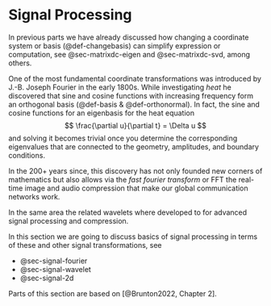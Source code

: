 # Signal Processing {.unnumbered}

In previous parts we have already discussed how changing a coordinate system or basis (@def-changebasis) can simplify expression or computation, see @sec-matrixdc-eigen and @sec-matrixdc-svd, among others.

One of the most fundamental coordinate transformations was introduced by J.-B. Joseph Fourier in the early 1800s.
While investigating _heat_ he discovered that sine and cosine functions with increasing frequency form an orthogonal basis (@def-basis & @def-orthonormal).
In fact, the sine and cosine functions for an eigenbasis for the heat equation
$$
\frac{\partial u}{\partial t} = \Delta u
$$
and solving it becomes trivial once you determine the corresponding eigenvalues that are connected to the geometry, amplitudes, and boundary conditions.

In the 200+ years since, this discovery has not only founded new corners of mathematics but also allows via the _fast fourier transform_ or FFT the real-time image and audio compression that make our global communication networks work.

In the same area the related wavelets where developed to for advanced signal processing and compression.

In this section we are going to discuss basics of signal processing in terms of these and other signal transformations, see

- @sec-signal-fourier
- @sec-signal-wavelet
- @sec-signal-2d

Parts of this section are based on [@Brunton2022, Chapter 2].
